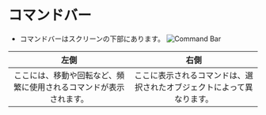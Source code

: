 # コマンドバー
- コマンドバーはスクリーンの下部にあります。
![Command Bar](/img/command-bar-ja.png)

| 左側 | 右側 |
| :---: | :---: |
| ここには、移動や回転など、頻繁に使用されるコマンドが表示されます。 | ここに表示されるコマンドは、選択されたオブジェクトによって異なります。 |
